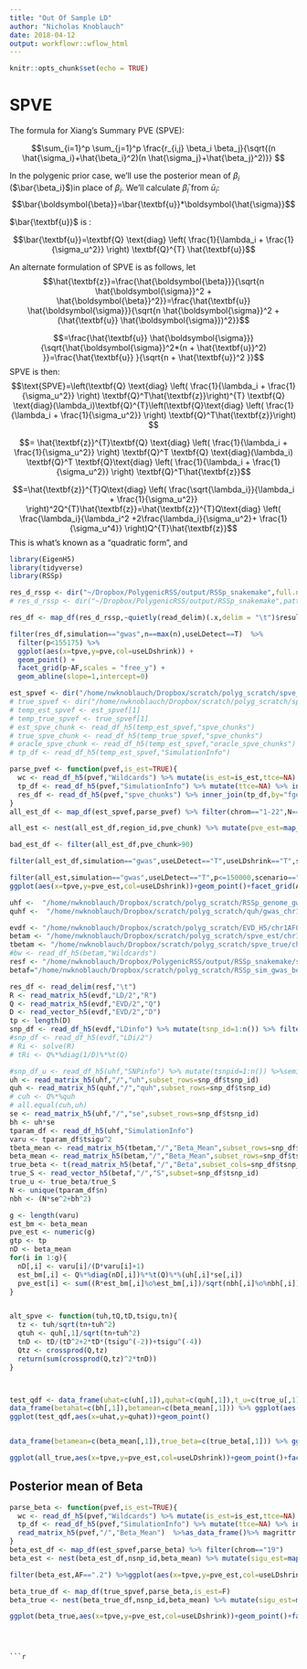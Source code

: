 ```yaml
---
title: "Out Of Sample LD"
author: "Nicholas Knoblauch"
date: 2018-04-12
output: workflowr::wflow_html
---
```


```r
knitr::opts_chunk$set(echo = TRUE)
```

# SPVE

The formula for Xiang's Summary PVE (SPVE):

$$\sum_{i=1}^p \sum_{j=1}^p \frac{r_{i,j} \beta_i \beta_j}{\sqrt{(n \hat{\sigma_i}+\hat{\beta_i}^2)(n \hat{\sigma_j}+\hat{\beta_j}^2)}} $$


In the polygenic prior case, we'll use the posterior mean of $\beta_i$ ($\bar{\beta_i}$)in place of $\beta_i$.  We'll calculate $\bar{\beta}_i$ from $\bar{u}_i$: 
$$\bar{\boldsymbol{\beta}}=\bar{\textbf{u}}*\boldsymbol{\hat{\sigma}}$$


$\bar{\textbf{u}}$ is :

$$\bar{\textbf{u}}=\textbf{Q} \text{diag} \left( \frac{1}{\lambda_i + \frac{1}{\sigma_u^2}} \right) \textbf{Q}^{T} \hat{\textbf{u}}$$

An alternate formulation of SPVE is as follows, let $$\hat{\textbf{z}}=\frac{\hat{\boldsymbol{\beta}}}{\sqrt{n \hat{\boldsymbol{\sigma}}^2 + \hat{\boldsymbol{\beta}}^2}}=\frac{\hat{\textbf{u}} \hat{\boldsymbol{\sigma}}}{\sqrt{n \hat{\boldsymbol{\sigma}}^2 + (\hat{\textbf{u}} \hat{\boldsymbol{\sigma}})^2}}$$



$$=\frac{\hat{\textbf{u}} \hat{\boldsymbol{\sigma}}}{\sqrt{\hat{\boldsymbol{\sigma}}^2*(n  + \hat{\textbf{u}}^2) }}=\frac{\hat{\textbf{u}} }{\sqrt{n  + \hat{\textbf{u}}^2 }}$$
SPVE is then: $$\text{SPVE}=\left(\textbf{Q} \text{diag} \left( \frac{1}{\lambda_i + \frac{1}{\sigma_u^2}} \right) \textbf{Q}^T\hat{\textbf{z}}\right)^{T} \textbf{Q} \text{diag}(\lambda_i)\textbf{Q}^{T}\left(\textbf{Q}\text{diag} \left( \frac{1}{\lambda_i + \frac{1}{\sigma_u^2}} \right) \textbf{Q}^T\hat{\textbf{z}}\right) $$

$$= \hat{\textbf{z}}^{T}\textbf{Q} \text{diag} \left( \frac{1}{\lambda_i + \frac{1}{\sigma_u^2}} \right) \textbf{Q}^T \textbf{Q} \text{diag}(\lambda_i) \textbf{Q}^T \textbf{Q}\text{diag} \left( \frac{1}{\lambda_i + \frac{1}{\sigma_u^2}} \right) \textbf{Q}^T\hat{\textbf{z}}$$

$$=\hat{\textbf{z}}^{T}Q\text{diag} \left( \frac{\sqrt{\lambda_i}}{\lambda_i + \frac{1}{\sigma_u^2}} \right)^2Q^{T}\hat{\textbf{z}}=\hat{\textbf{z}}^{T}Q\text{diag} \left( \frac{\lambda_i}{\lambda_i^2 +2\frac{\lambda_i}{\sigma_u^2}+ \frac{1}{\sigma_u^4}} \right)Q^{T}\hat{\textbf{z}}$$
This is what's known as a "quadratic form", and 


```r
library(EigenH5)
library(tidyverse)
library(RSSp)
```

```r
res_d_rssp <- dir("~/Dropbox/PolygenicRSS/output/RSSp_snakemake",full.names = T,pattern="SNP")
# res_d_rssp <- dir("~/Dropbox/PolygenicRSS/output/RSSp_snakemake",pattern="ra",full.names = T)

res_df <- map_df(res_d_rssp,~quietly(read_delim)(.x,delim = "\t")$result %>% mutate(chrom=as.character(chrom))) %>% filter(!is.na(simulation),!is.na(useLDshrink)) %>% filter(scenario == "RepPVE", dataset == "cd", panel_dataset == "cd",!is.na(chrom),!is.na(AF),chrom=="1-22")%>% select_if(function(x){!all(is.na(x))})
```


```r
filter(res_df,simulation=="gwas",n==max(n),useLDetect==T)  %>% 
  filter(p<155175) %>%
  ggplot(aes(x=tpve,y=pve,col=useLDshrink)) +
  geom_point() + 
  facet_grid(p~AF,scales = "free_y") +
  geom_abline(slope=1,intercept=0)
```





```r

est_spvef <- dir("/home/nwknoblauch/Dropbox/scratch/polyg_scratch/spve_est",full.names=T)
# true_spvef <- dir("/home/nwknoblauch/Dropbox/scratch/polyg_scratch/spve_true/",full.names=T)
# temp_est_spvef <- est_spvef[1]
# temp_true_spvef <- true_spvef[1]
# est_spve_chunk <- read_df_h5(temp_est_spvef,"spve_chunks")
# true_spve_chunk <- read_df_h5(temp_true_spvef,"spve_chunks")
# oracle_spve_chunk <- read_df_h5(temp_est_spvef,"oracle_spve_chunks")
# tp_df <- read_df_h5(temp_est_spvef,"SimulationInfo")
```


```r
parse_pvef <- function(pvef,is_est=TRUE){
  wc <- read_df_h5(pvef,"Wildcards") %>% mutate(is_est=is_est,ttce=NA)
  tp_df <- read_df_h5(pvef,"SimulationInfo") %>% mutate(ttce=NA) %>% inner_join(wc,by="ttce") %>% select(-ttce)
  res_df <- read_df_h5(pvef,"spve_chunks") %>% inner_join(tp_df,by="fgeneid")
}
all_est_df <- map_df(est_spvef,parse_pvef) %>% filter(chrom=="1-22",N=="0",scenario=="RepPVE")
```

```r
all_est <- nest(all_est_df,region_id,pve_chunk) %>% mutate(pve_est=map_dbl(data,~sum(.x$pve_chunk)))
```


```r
bad_est_df <- filter(all_est_df,pve_chunk>90)
```




```r
filter(all_est_df,simulation=="gwas",useLDetect=="T",useLDshrink=="T",scenario=="RepPVE",p<=150000) %>%ggplot(aes(x=pve_chunk))+geom_histogram()+facet_grid(p~AF)+scale_x_log10()+geom_vline(aes(xintercept=tpve))
```


```r
filter(all_est,simulation=="gwas",useLDetect=="T",p<=150000,scenario=="RepPVE") %>%
ggplot(aes(x=tpve,y=pve_est,col=useLDshrink))+geom_point()+facet_grid(AF~p)+geom_abline(slope=1,intercept=0)
```

```r

uhf <-  "/home/nwknoblauch/Dropbox/scratch/polyg_scratch/RSSp_genome_gwas_uh/chr1AF0.1SNP0N0_cd_cd_FastPVE_sim.h5"
quhf <-  "/home/nwknoblauch/Dropbox/scratch/polyg_scratch/quh/gwas_chr1AF0.1SNP0N0_cd_cd_T_omni_FastPVE_F.h5"

evdf <- "/home/nwknoblauch/Dropbox/scratch/polyg_scratch/EVD_H5/chr1AF0.1SNP0N0_cd_cd_T_omni_F.h5"
betam <- "/home/nwknoblauch/Dropbox/scratch/polyg_scratch/spve_est/chr1AF0.1SNP0N0_cd_cd_T_omni_direct_RSSp_res_FastPVE_.1_T_F.h5"
tbetam <- "/home/nwknoblauch/Dropbox/scratch/polyg_scratch/spve_true/chr1AF0.1SNP0N0_cd_cd_T_omni_direct_RSSp_res_FastPVE_.1_T_F.h5"
#bw <- read_df_h5(betam,"Wildcards")
resf <- "/home/nwknoblauch/Dropbox/PolygenicRSS/output/RSSp_snakemake/sim_chr1AF0.1SNP0N0_cd_cd_T_omni_gwas_RSSp_res_FastPVE_.1_T_F.txt.gz"
betaf="/home/nwknoblauch/Dropbox/scratch/polyg_scratch/RSSp_sim_gwas_beta/chr1AF0.1SNP0N0_cd_cd_FastPVE_beta.h5"

res_df <- read_delim(resf,"\t")
R <- read_matrix_h5(evdf,"LD/2","R")
Q <- read_matrix_h5(evdf,"EVD/2","Q")
D <- read_vector_h5(evdf,"EVD/2","D")
tp <- length(D)
snp_df <- read_df_h5(evdf,"LDinfo") %>% mutate(tsnp_id=1:n()) %>% filter(region_id==2)
#snp_df <- read_df_h5(evdf,"LDi/2")
# Ri <- solve(R)
# tRi <- Q%*%diag(1/D)%*%t(Q)

#snp_df_u <- read_df_h5(uhf,"SNPinfo") %>% mutate(tsnpid=1:n()) %>%semi_join(snp_df)
uh <- read_matrix_h5(uhf,"/","uh",subset_rows=snp_df$tsnp_id)
quh <- read_matrix_h5(quhf,"/","quh",subset_rows=snp_df$tsnp_id)
# cuh <- Q%*%quh
# all.equal(cuh,uh)
se <- read_matrix_h5(uhf,"/","se",subset_rows=snp_df$tsnp_id)
bh <- uh*se
tparam_df <- read_df_h5(uhf,"SimulationInfo")
varu <- tparam_df$tsigu^2
tbeta_mean <- read_matrix_h5(tbetam,"/","Beta_Mean",subset_rows=snp_df$tsnp_id)
beta_mean <- read_matrix_h5(betam,"/","Beta_Mean",subset_rows=snp_df$tsnp_id)
true_beta <- t(read_matrix_h5(betaf,"/","Beta",subset_cols=snp_df$tsnp_id))
true_S <- read_vector_h5(betaf,"/","S",subset=snp_df$tsnp_id)
true_u <- true_beta/true_S
N <- unique(tparam_df$n)
nbh <- (N*se^2+bh^2)

g <- length(varu)
est_bm <- beta_mean
pve_est <- numeric(g)
gtp <- tp
nD <- beta_mean
for(i in 1:g){
  nD[,i] <- varu[i]/(D*varu[i]+1)
  est_bm[,i] <- Q%*%diag(nD[,i])%*%t(Q)%*%(uh[,i]*se[,i])
  pve_est[i] <- sum((R*est_bm[,i]%o%est_bm[,i])/sqrt(nbh[,i]%o%nbh[,i]))
}


alt_spve <- function(tuh,tQ,tD,tsigu,tn){
  tz <- tuh/sqrt(tn+tuh^2)
  qtuh <- quh[,1]/sqrt(tn+tuh^2)
  tnD <- tD/(tD^2+2*tD*(tsigu^(-2))+tsigu^(-4))
  Qtz <- crossprod(Q,tz)
  return(sum(crossprod(Q,tz)^2*tnD))
}



test_qdf <- data_frame(uhat=c(uh[,1]),quhat=c(quh[,1]),t_u=c(true_u[,1]))
data_frame(betahat=c(bh[,1]),betamean=c(beta_mean[,1])) %>% ggplot(aes(x=betahat,y=betamean))+geom_point()+geom_abline(slope=1,intercept=0)+xlim(c(-.15,.15))+ylim(c(-.15,.15))
ggplot(test_qdf,aes(x=uhat,y=quhat))+geom_point()
```

```r

```



```r
data_frame(betamean=c(beta_mean[,1]),true_beta=c(true_beta[,1])) %>% ggplot(aes(x=betamean,y=true_beta))+geom_point()+geom_abline(slope=1,intercept=0)+xlim(-.15,.15)+ylim(-.15,.15)

```



```r
ggplot(all_true,aes(x=tpve,y=pve_est,col=useLDshrink))+geom_point()+facet_grid(AF~n)

```


## Posterior mean of Beta
```r
parse_beta <- function(pvef,is_est=TRUE){
  wc <- read_df_h5(pvef,"Wildcards") %>% mutate(is_est=is_est,ttce=NA)
  tp_df <- read_df_h5(pvef,"SimulationInfo") %>% mutate(ttce=NA) %>% inner_join(wc,by="ttce") %>% select(-ttce)
  read_matrix_h5(pvef,"/","Beta_Mean")  %>%as_data_frame()%>% magrittr::set_colnames(tp_df$fgeneid) %>% mutate(nsnp_id=1:n()) %>% gather(fgeneid,beta_mean,-nsnp_id)%>% inner_join(tp_df,by="fgeneid")
}
beta_est_df <- map_df(est_spvef,parse_beta) %>% filter(chrom=="19")
beta_est <- nest(beta_est_df,nsnp_id,beta_mean) %>% mutate(sigu_est=map_dbl(data,~sd(.x$beta_mean))) %>% mutate(pve_est=calc_pve(sigu_est,p/n))
```

```r
filter(beta_est,AF==".2") %>%ggplot(aes(x=tpve,y=pve_est,col=useLDshrink))+geom_point()+geom_abline(slope=1,intercept=0)+facet_grid(simulation~useLDetect)
```
```r
beta_true_df <- map_df(true_spvef,parse_beta,is_est=F)
beta_true <- nest(beta_true_df,nsnp_id,beta_mean) %>% mutate(sigu_est=map_dbl(data,~sd(.x$beta_mean))) %>% mutate(pve_est=calc_pve(sigu_est,p/n))

```

```r
ggplot(beta_true,aes(x=tpve,y=pve_est,col=useLDshrink))+geom_point()+facet_grid(AF~n)
```
```



```r

```







